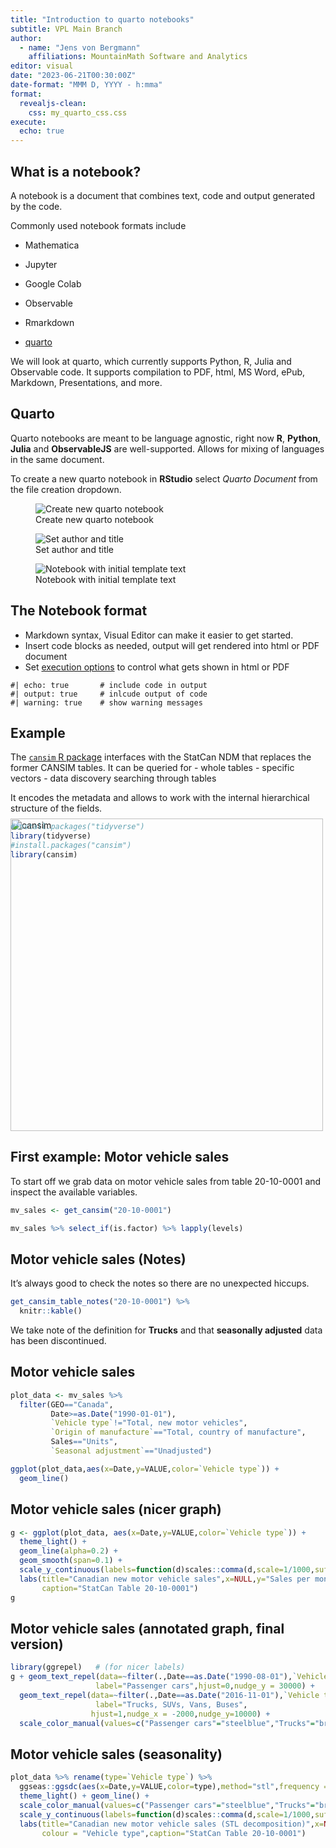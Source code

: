 ```yaml
---
title: "Introduction to quarto notebooks"
subtitle: VPL Main Branch
author: 
  - name: "Jens von Bergmann"
    affiliations: MountainMath Software and Analytics
editor: visual
date: "2023-06-21T00:30:00Z"
date-format: "MMM D, YYYY - h:mma"
format: 
  revealjs-clean:
    css: my_quarto_css.css
execute: 
  echo: true
---
```


## What is a notebook?

::: callout-note
A notebook is a document that combines text, code and output generated by the code.
:::

Commonly used notebook formats include

-   Mathematica

-   Jupyter

-   Google Colab

-   Observable

-   Rmarkdown

-   [quarto](https://quarto.org)

We will look at quarto, which currently supports Python, R, Julia and Observable code. It supports compilation to PDF, html, MS Word, ePub, Markdown, Presentations, and more.

## Quarto

Quarto notebooks are meant to be language agnostic, right now **R**, **Python**, **Julia** and **ObservableJS** are well-supported. Allows for mixing of languages in the same document.

To create a new quarto notebook in **RStudio** select *Quarto Document* from the file creation dropdown.

::: {layout="[[1,1,1]]"}

![Create new quarto notebook](images/create_quarto_notebook.png)

![Set author and title](images/create_quarto_notebook2.png)

![Notebook with initial template text](images/create_quarto_notebook3.png)

:::

## The Notebook format

* Markdown syntax, Visual Editor can make it easier to get started.
* Insert code blocks as needed, output will get rendered into html or PDF document
* Set [execution options](https://quarto.org/docs/computations/execution-options.html) to control what gets shown in html or PDF

```
#| echo: true       # include code in output
#| output: true     # inlcude output of code
#| warning: true    # show warning messages
```

## Example {.large-font}

:::{.pull-left}
The [`cansim` R package](https://mountainmath.github.io/cansim/) interfaces with the StatCan NDM that replaces the former CANSIM tables. It can be queried for
- whole tables
- specific vectors
- data discovery searching through tables

It encodes the metadata and allows to work with the internal hierarchical structure of the fields.
```r
#install.packages("tidyverse")
library(tidyverse)
#install.packages("cansim")
library(cansim)
```
:::

:::{.pull-right}
<img src="https://raw.githubusercontent.com/mountainMath/cansim/master/images/cansim-sticker.png" alt="cansim" style="height:500px;margin-top:-80px;">
:::

## First example: Motor vehicle sales
To start off we grab data on motor vehicle sales from table 20-10-0001 and inspect the available variables.

```r
mv_sales <- get_cansim("20-10-0001")

mv_sales %>% select_if(is.factor) %>% lapply(levels)
```

## Motor vehicle sales (Notes) {.medium-code .large-font}
It's always good to check the notes so there are no unexpected hiccups.

```r
get_cansim_table_notes("20-10-0001") %>%
  knitr::kable()
```



We take note of the definition for **Trucks** and that **seasonally adjusted** data has been discontinued.

## Motor vehicle sales {.medium-code}
```r
plot_data <- mv_sales %>% 
  filter(GEO=="Canada",
         Date>=as.Date("1990-01-01"),
         `Vehicle type`!="Total, new motor vehicles",
         `Origin of manufacture`=="Total, country of manufacture",
         Sales=="Units",
         `Seasonal adjustment`=="Unadjusted")

ggplot(plot_data,aes(x=Date,y=VALUE,color=`Vehicle type`)) +
  geom_line() 
```

## Motor vehicle sales (nicer graph)  {.medium-code}
```r
g <- ggplot(plot_data, aes(x=Date,y=VALUE,color=`Vehicle type`)) +
  theme_light() +
  geom_line(alpha=0.2) + 
  geom_smooth(span=0.1) + 
  scale_y_continuous(labels=function(d)scales::comma(d,scale=1/1000,suffix="k")) +
  labs(title="Canadian new motor vehicle sales",x=NULL,y="Sales per month",
       caption="StatCan Table 20-10-0001")
g
```


## Motor vehicle sales (annotated graph, final version) {.medium-code}
```r
library(ggrepel)   # (for nicer labels)
g + geom_text_repel(data=~filter(.,Date==as.Date("1990-08-01"),`Vehicle type`=="Passenger cars"),
                   label="Passenger cars",hjust=0,nudge_y = 30000) +
  geom_text_repel(data=~filter(.,Date==as.Date("2016-11-01"),`Vehicle type`=="Trucks"),
                   label="Trucks, SUVs, Vans, Buses",
                  hjust=1,nudge_x = -2000,nudge_y=10000) +
  scale_color_manual(values=c("Passenger cars"="steelblue","Trucks"="brown"),guide='none')
```


## Motor vehicle sales (seasonality) {.medium-code}
```r
plot_data %>% rename(type=`Vehicle type`) %>%
  ggseas::ggsdc(aes(x=Date,y=VALUE,color=type),method="stl",frequency = 12,s.window = 24) +
  theme_light() + geom_line() + 
  scale_color_manual(values=c("Passenger cars"="steelblue","Trucks"="brown"),guide='none') +     
  scale_y_continuous(labels=function(d)scales::comma(d,scale=1/1000,suffix="k")) +
  labs(title="Canadian new motor vehicle sales (STL decomposition)",x=NULL,y="Sales per month",
       colour = "Vehicle type",caption="StatCan Table 20-10-0001")
```




